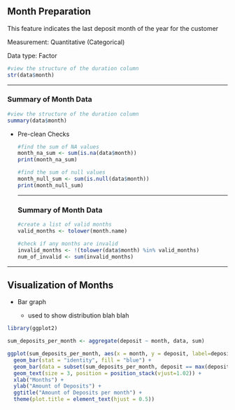 ## Month Preparation

This feature indicates the last deposit month of the year for the customer

Measurement: Quantitative (Categorical)

Data type: Factor

```r
#view the structure of the duration column  
str(data$month)
```

------------------------------------------------------------------------

### Summary of Month Data

```r
#view the structure of the duration column  
summary(data$month)
```

-   Pre-clean Checks

    ```r
    #find the sum of NA values  
    month_na_sum <- sum(is.na(data$month))
    print(month_na_sum)
    ```

    ```r
    #find the sum of null values  
    month_null_sum <- sum(is.null(data$month))
    print(month_null_sum)
    ```

    ------------------------------------------------------------------------

    ### Summary of Month Data

    ```r
    #create a list of valid months
    valid_months <- tolower(month.name)

    #check if any months are invalid
    invalid_months <- !(tolower(data$month) %in% valid_months)
    num_of_invalid <- sum(invalid_months)
    ```

------------------------------------------------------------------------

## Visualization of Months

-   Bar graph

    -    used to show distribution blah blah

```r
library(ggplot2)

sum_deposits_per_month <- aggregate(deposit ~ month, data, sum)

ggplot(sum_deposits_per_month, aes(x = month, y = deposit, label=deposit)) +
  geom_bar(stat = "identity", fill = "blue") +
  geom_bar(data = subset(sum_deposits_per_month, deposit == max(deposit)), fill = "red", stat = "identity")+
  geom_text(size = 3, position = position_stack(vjust=1.02)) +
  xlab("Months") +
  ylab("Amount of Deposits") +
  ggtitle("Amount of Deposits per month") +
  theme(plot.title = element_text(hjust = 0.5))
```
